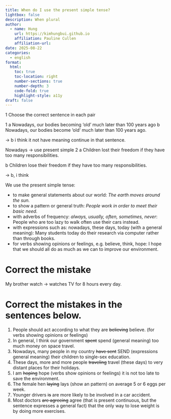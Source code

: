 ```yaml
---
title: When do I use the present simple tense?
lightbox: false
description: When plural
author:
  - name: Hung
    url: https://kimhungbui.github.io
    affiliation: Pauline Cullen
    affiliation-url:
date: 2025-08-22
categories:
  - english
format:
  html:
    toc: true
    toc-location: right
    number-sections: true
    number-depth: 3
    code-fold: true
    highlight-style: a11y
draft: false
---
```

1 Choose the correct sentence in each pair

1 a Nowadays, our bodies becoming 'old' much later than 100 years ago
 b Nowadays, our bodies become 'old' much later than 100 years ago.

-> b i think it not have meaning continue in that sentence.

Nowadays -> use present simple
2 a Children lost their freedom if they have too many responsibilities.

b Children lose their freedom if they have too many responsibilities.

-> b, i think 

We use the present simple tense:

- to make general statements about our world: _The earth moves around the sun._
- to show a pattern or general truth: _People work in order to meet their basic need._
- with adverbs of frequency: _always, usually, often, sometimes, never_: People who are too lazy to walk often use their cars instead.
- with expressions such as: nowadays, these days, today (with a general meaning): Many students today do their research via computer rather than through books.
- for verbs showing opinions or feelings, e.g. believe, think, hope: I hope that we should all do as much as we can to improve our environment.

# Correct the mistake

My brother watch -> watches TV for 8 hours every day.

# Correct the mistakes in the sentences below.

1. People should act according to what they are ~~believing~~ believe. (for verbs showing opinions or feelings)
2. In general, I think our government ~~spent~~ spend (general meaning) too much money on space travel.
3. Nowadays, many people in my country ~~have sent~~ SEND (expressions general meaning) their children to single-sex education.
4. These days, more and more people ~~traveling~~ travel (these days) to very distant places for their holidays.
5. I am ~~hoping~~ hope (verbs show opinions or feelings) it is not too late to save the environment.
6. The female hen ~~laying~~ lays (show an pattern) on average 5 or 6 eggs per week.
7. Younger drivers ~~is~~ are more likely to be involved in a car accident.
8. Most doctors ~~are agreeing~~ agree (that is present continuous, but the sentence expresses a general fact) that the only way to lose weight is by doing more exercises.